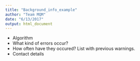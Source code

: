 ```yaml
---
title: "Background_info_example"
author: "Team MQM"
date: "6/13/2017"
output: html_document
---
```


* Algorithm
* What kind of errors occur?
* How often have they occured? List with previous warnings. 
* Contact details
